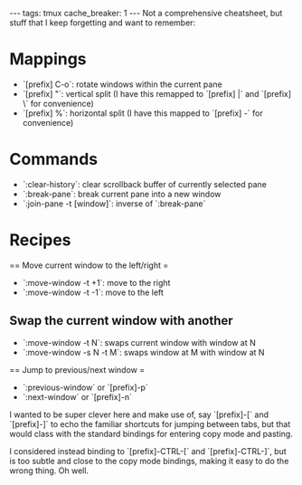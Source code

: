---
tags: tmux
cache_breaker: 1
---
Not a comprehensive cheatsheet, but stuff that I keep forgetting and want to remember:

= Mappings =

* `[prefix] C-o`: rotate windows within the current pane
* `[prefix] "`: vertical split (I have this remapped to `[prefix] |` and `[prefix] \` for convenience)
* `[prefix] %`: horizontal split (I have this mapped to `[prefix] -` for convenience)

= Commands =

* `:clear-history`: clear scrollback buffer of currently selected pane
* `:break-pane`: break current pane into a new window
* `:join-pane -t [window]`: inverse of `:break-pane`

= Recipes =

== Move current window to the left/right =

* `:move-window -t +1`: move to the right
* `:move-window -t -1`: move to the left

== Swap the current window with another ==

* `:move-window -t N`: swaps current window with window at N
* `:move-window -s N -t M`: swaps window at M with window at N

== Jump to previous/next window =

* `:previous-window` or `[prefix]-p`
* `:next-window` or `[prefix]-n`

I wanted to be super clever here and make use of, say `[prefix]-[` and `[prefix]-]` to echo the familiar shortcuts for jumping between tabs, but that would class with the standard bindings for entering copy mode and pasting.

I considered instead binding to `[prefix]-CTRL-[` and `[prefix]-CTRL-]`, but is too subtle and close to the copy mode bindings, making it easy to do the wrong thing. Oh well.

